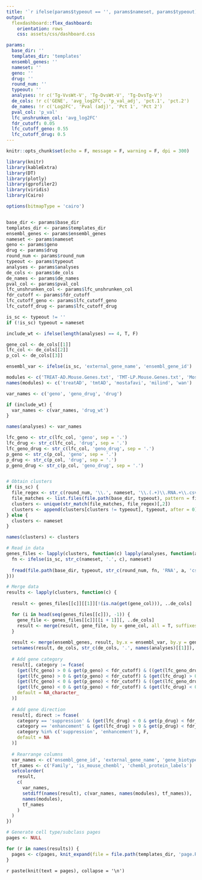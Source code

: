 ```yaml
---
title: '`r ifelse(params$typeout == '', params$nameset, params$typeout)` results'
output: 
  flexdashboard::flex_dashboard:
    orientation: rows
    css: assets/css/dashboard.css

params:
  base_dir: ''
  templates_dir: 'templates'
  ensembl_genes: ''
  nameset: ''
  geno: ''
  drug: ''
  round_num: ''
  typeout: ''
  analyses: !r c('Tg-VvsWt-V', 'Tg-DvsWt-V', 'Tg-DvsTg-V')
  de_cols: !r c('GENE', 'avg_log2FC', 'p_val_adj', 'pct.1', 'pct.2')
  de_names: !r c('Log2FC', 'Pval (adj)', 'Pct 1', 'Pct 2')
  pval_col: 'p_val'
  lfc_unshrunken_col: 'avg_log2FC'
  fdr_cutoff: 0.05
  lfc_cutoff_geno: 0.55 
  lfc_cutoff_drug: 0.5
---
```


```r
knitr::opts_chunk$set(echo = F, message = F, warning = F, dpi = 300)

library(knitr)
library(kableExtra)
library(DT)
library(plotly)
library(gprofiler2)
library(viridis)
library(Cairo)

options(bitmapType = 'cairo')


base_dir <- params$base_dir
templates_dir <- params$templates_dir
ensembl_genes <- params$ensembl_genes
nameset <- params$nameset
geno <- params$geno
drug <- params$drug
round_num <- params$round_num
typeout <- params$typeout
analyses <- params$analyses
de_cols <- params$de_cols
de_names <- params$de_names
pval_col <- params$pval_col
lfc_unshrunken_col <- params$lfc_unshrunken_col
fdr_cutoff <- params$fdr_cutoff
lfc_cutoff_geno <- params$lfc_cutoff_geno
lfc_cutoff_drug <- params$lfc_cutoff_drug

is_sc <- typeout != ''
if (!is_sc) typeout = nameset

include_wt <- ifelse(length(analyses) == 4, T, F)

gene_col <- de_cols[[1]]
lfc_col <- de_cols[[2]]
p_col <- de_cols[[3]]

ensembl_var <- ifelse(is_sc, 'external_gene_name', 'ensembl_gene_id')
```

```r
modules <- c('TREAT-AD.Mouse.Genes.txt', 'TMT-LP.Mouse.Genes.txt', 'Mostafavi_etal.Mouse.Genes.txt', 'Milind_etal.Mouse.Genes.txt', 'AD_modules_full.tsv')
names(modules) <- c('treatAD', 'tmtAD', 'mostafavi', 'milind', 'wan')

var_names <- c('geno', 'geno_drug', 'drug')

if (include_wt) {
  var_names <- c(var_names, 'drug_wt')
}

names(analyses) <- var_names

lfc_geno <- str_c(lfc_col, 'geno', sep = '.')
lfc_drug <- str_c(lfc_col, 'drug', sep = '.')
lfc_geno_drug <- str_c(lfc_col, 'geno_drug', sep = '.')
p_geno <- str_c(p_col, 'geno', sep = '.')
p_drug <- str_c(p_col, 'drug', sep = '.')
p_geno_drug <- str_c(p_col, 'geno_drug', sep = '.')


# Obtain clusters
if (is_sc) {
  file_regex <- str_c(round_num, '\\.', nameset, '\\.(.+)\\.RNA.+\\.csv\\.gz')
  file_matches <- list.files(file.path(base_dir, typeout), pattern = file_regex)
  clusters <- unique(str_match(file_matches, file_regex)[,2])
  clusters <- append(clusters[clusters != typeout], typeout, after = 0)  # order subclass before clusters
} else {
  clusters <- nameset
}

names(clusters) <- clusters

# Read in data
genes_files <- lapply(clusters, function(c) lapply(analyses, function(a) {
  fn <- ifelse(is_sc, str_c(nameset, '.', c), nameset)
  
  fread(file.path(base_dir, typeout, str_c(round_num, fn, 'RNA', a, 'csv.gz', sep = '.')))
}))

# Merge data
results <- lapply(clusters, function(c) {
  
  result <- genes_files[[c]][[1]][!(is.na(get(gene_col))), ..de_cols]

  for (i in head(seq(genes_files[[c]]), -1)) {
    gene_file <- genes_files[[c]][[i + 1]][, ..de_cols]
    result <- merge(result, gene_file, by = gene_col, all = T, suffixes = c('', str_c('.', names(analyses)[[i + 1]])))
  }
  
  result <- merge(ensembl_genes, result, by.x = ensembl_var, by.y = gene_col)
  setnames(result, de_cols, str_c(de_cols, '.', names(analyses)[[1]]), skip_absent = T)
  
  # Add gene category
  result[, category := fcase(
  	(get(lfc_geno) > 0 & get(p_geno) < fdr_cutoff) & ((get(lfc_geno_drug) < 0 & get(p_geno_drug) < fdr_cutoff) | (get(lfc_drug) < 0 & get(p_drug) < fdr_cutoff)), 'suppression',
  	(get(lfc_geno) > 0 & get(p_geno) < fdr_cutoff) & (get(lfc_drug) > 0 & get(p_drug) < fdr_cutoff), 'compensatory enhancement',
  	(get(lfc_geno) < 0 & get(p_geno) < fdr_cutoff) & ((get(lfc_geno_drug) > 0 & get(p_geno_drug) < fdr_cutoff) | (get(lfc_drug) > 0 & get(p_drug) < fdr_cutoff)), 'enhancement',
  	(get(lfc_geno) < 0 & get(p_geno) < fdr_cutoff) & (get(lfc_drug) < 0 & get(p_drug) < fdr_cutoff), 'compensatory suppression',
  	default = NA_character_
  )]
  
  # Add gene direction
  result[, direct := fcase(
    category == 'suppression' & (get(lfc_drug) < 0 & get(p_drug) < fdr_cutoff), T,
    category == 'enhancement' & (get(lfc_drug) > 0 & get(p_drug) < fdr_cutoff), T,
    category %in% c('suppression', 'enhancement'), F,
    default = NA
  )]
  
  # Rearrange columns
  var_names <- c('ensembl_gene_id', 'external_gene_name', 'gene_biotype', 'chromosome_name', 'category', 'direct')
  tf_names <- c('Family', 'is_mouse_chembl', 'chembl_protein_labels')
  setcolorder(
    result, 
    c(
      var_names,
      setdiff(names(result), c(var_names, names(modules), tf_names)),
      names(modules),
      tf_names
    )
  )
})
```

```r
# Generate cell type/subclass pages
pages <- NULL

for (r in names(results)) {
  pages <- c(pages, knit_expand(file = file.path(templates_dir, 'page.Rmd')))
}
```

`r paste(knit(text = pages), collapse = '\n')`
